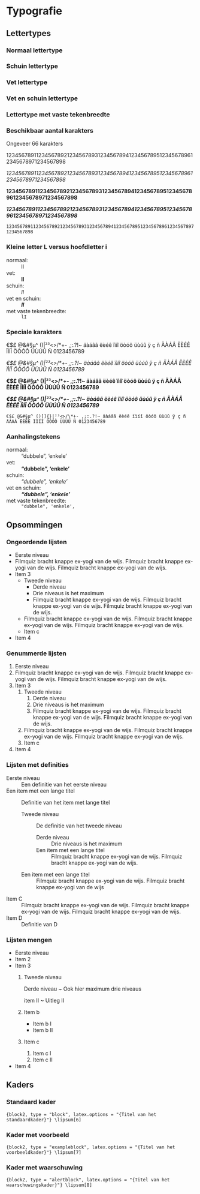 # Typografie

## Lettertypes 

### Normaal lettertype

\lipsum[1]

### Schuin lettertype

_\lipsum[2]_

### Vet lettertype

**\lipsum[3]**

### Vet en schuin lettertype

**_\lipsum[4]_**

### Lettertype met vaste tekenbreedte

\texttt{\lipsum[5]}

### Beschikbaar aantal karakters

Ongeveer 66 karakters

12345678911234567892123456789312345678941234567895123456789612345678971234567898

_12345678911234567892123456789312345678941234567895123456789612345678971234567898_

**12345678911234567892123456789312345678941234567895123456789612345678971234567898**

**_12345678911234567892123456789312345678941234567895123456789612345678971234567898_**

`12345678911234567892123456789312345678941234567895123456789612345678971234567898`

### Kleine letter L versus hoofdletter i

normaal:
  ~ lI

vet:
  ~ **lI**
  
schuin:
  ~ _lI_
  
vet en schuin:
  ~ **_lI_**

met vaste tekenbreedte:
  ~ `lI`

### Speciale karakters

€$£ @&#§µ^ ()[]{}|²³<>/\*+- ,;:.?!~ äàáâã ëèéê ïìíî öòóô üùúû ÿ ç ñ ÄÀÁÂ ËÈÉÊ ÏÌÍÎ ÖÒÓÔ ÜÙÚÛ Ñ 0123456789

_€$£ @&#§µ^ ()[]{}|²³<>/\*+- ,;:.?!~ äàáâã ëèéê ïìíî öòóô üùúû ÿ ç ñ ÄÀÁÂ ËÈÉÊ ÏÌÍÎ ÖÒÓÔ ÜÙÚÛ Ñ 0123456789_

**€$£ @&#§µ^ ()[]{}|²³<>/\*+- ,;:.?!~ äàáâã ëèéê ïìíî öòóô üùúû ÿ ç ñ ÄÀÁÂ ËÈÉÊ ÏÌÍÎ ÖÒÓÔ ÜÙÚÛ Ñ 0123456789**

**_€$£ @&#§µ^ ()[]{}|²³<>/\*+- ,;:.?!~ äàáâã ëèéê ïìíî öòóô üùúû ÿ ç ñ ÄÀÁÂ ËÈÉÊ ÏÌÍÎ ÖÒÓÔ ÜÙÚÛ Ñ 0123456789_**

`€$£ @&#§µ^ ()[]{}|²³<>/\*+- ,;:.?!~ äàáâã ëèéê ïìíî öòóô üùúû ÿ ç ñ ÄÀÁÂ ËÈÉÊ ÏÌÍÎ ÖÒÓÔ ÜÙÚÛ Ñ 0123456789`

### Aanhalingstekens

normaal:
  ~ "dubbele", 'enkele'

vet:
  ~ **"dubbele", 'enkele'**

schuin:
  ~ _"dubbele", 'enkele'_

vet en schuin:
  ~ **_"dubbele", 'enkele'_**

met vaste tekenbreedte:
  ~ `"dubbele", 'enkele',`

## Opsommingen

### Ongeordende lijsten

- Eerste niveau
- Filmquiz bracht knappe ex-yogi van de wijs. Filmquiz bracht knappe ex-yogi van de wijs. Filmquiz bracht knappe ex-yogi van de wijs. 
- Item 3
    - Tweede niveau
        - Derde niveau
        - Drie niveaus is het maximum
        - Filmquiz bracht knappe ex-yogi van de wijs. Filmquiz bracht knappe ex-yogi van de wijs. Filmquiz bracht knappe ex-yogi van de wijs. 
    - Filmquiz bracht knappe ex-yogi van de wijs. Filmquiz bracht knappe ex-yogi van de wijs. Filmquiz bracht knappe ex-yogi van de wijs. 
    - Item c
- Item 4

### Genummerde lijsten

1. Eerste niveau
1. Filmquiz bracht knappe ex-yogi van de wijs. Filmquiz bracht knappe ex-yogi van de wijs. Filmquiz bracht knappe ex-yogi van de wijs. 
1. Item 3
    1. Tweede niveau
        1. Derde niveau
        1. Drie niveaus is het maximum
        1. Filmquiz bracht knappe ex-yogi van de wijs. Filmquiz bracht knappe ex-yogi van de wijs. Filmquiz bracht knappe ex-yogi van de wijs. 
    1. Filmquiz bracht knappe ex-yogi van de wijs. Filmquiz bracht knappe ex-yogi van de wijs. Filmquiz bracht knappe ex-yogi van de wijs. 
    1. Item c
1. Item 4

### Lijsten met definities

Eerste niveau
  ~ Een definitie van het eerste niveau
  
Een item met een lange titel
  ~ Definitie van het item met lange titel
  
    Tweede niveau
      ~ De definitie van het tweede niveau

        Derde niveau
          ~ Drie niveaus is het maximum

        Een item met een lange titel
          ~ Filmquiz bracht knappe ex-yogi van de wijs. Filmquiz bracht knappe ex-yogi van de wijs.

    Een item met een lange titel
      ~ Filmquiz bracht knappe ex-yogi van de wijs. Filmquiz bracht knappe ex-yogi van de wijs

Item C
  ~ Filmquiz bracht knappe ex-yogi van de wijs. Filmquiz bracht knappe ex-yogi van de wijs. Filmquiz bracht knappe ex-yogi van de wijs. 
  
Item D
  ~ Definitie van D

### Lijsten mengen

- Eerste niveau
- Item 2
- Item 3
    1. Tweede niveau
    
        Derde niveau
          ~ Ook hier maximum drie niveaus
          
        item II
          ~ Uitleg II
          
    1. Item b
        - Item b I
        - Item b II
    1. Item c
        1. Item c I
        1. Item c II
- Item 4

## Kaders

### Standaard kader

```{block2, type = "block", latex.options = "{Titel van het standaardkader}"}
\lipsum[6]
```

### Kader met voorbeeld
  
```{block2, type = "exampleblock", latex.options = "{Titel van het voorbeeldkader}"}
\lipsum[7]
```

### Kader met waarschuwing

```{block2, type = "alertblock", latex.options = "{Titel van het waarschuwingskader}"}
\lipsum[8]
```
